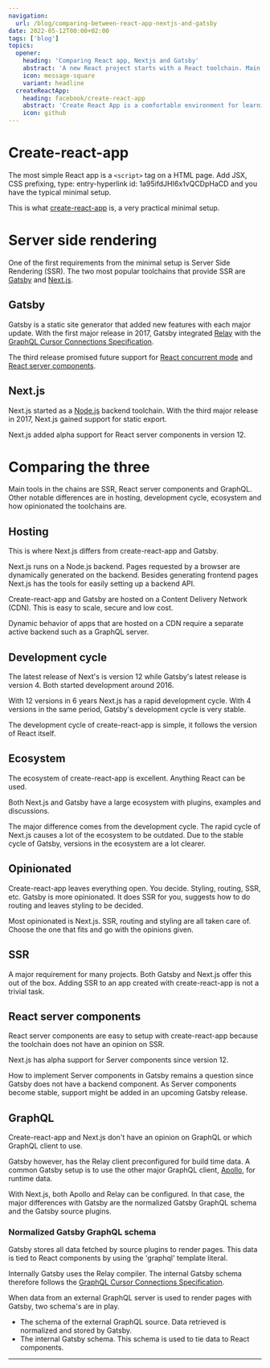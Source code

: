 ```yaml
---
navigation:
  url: /blog/comparing-between-react-app-nextjs-and-gatsby
date: 2022-05-12T00:00+02:00
tags: ['blog']
topics:
  opener:
    heading: 'Comparing React app, Nextjs and Gatsby'
    abstract: 'A new React project starts with a React toolchain. Main tools in the chains are SSR, React server components and GraphQL.'
    icon: message-square
    variant: headline
  createReactApp:
    heading: facebook/create-react-app
    abstract: 'Create React App is a comfortable environment for learning React, and is the best way to start building a new single-page application in React.'
    icon: github
---
```

# Create-react-app

The most simple React app is a `<script>` tag on a HTML page. Add JSX, CSS
prefixing, type: entry-hyperlink id: 1a95ifdJHI6x1vQCDpHaCD and you have the
typical minimal setup.

This is what [create-react-app](https://github.com/facebook/create-react-app)
is, a very practical minimal setup.

# Server side rendering

One of the first requirements from the minimal setup is Server Side Rendering
(SSR). The two most popular toolchains that provide SSR are
[Gatsby](https://www.gatsbyjs.com) and [Next.js](https://nextjs.org).

## Gatsby

Gatsby is a static site generator that added new features with each major
update. With the first major release in 2017, Gatsby integrated
[Relay](https://relay.dev) with the [GraphQL Cursor Connections
Specification](https://relay.dev/graphql/connections.htm).

The third release promised future support for [React concurrent
mode](https://reactjs.org/blog/2022/03/29/react-v18.html#what-is-concurrent-react)
and [React server
components](https://reactjs.org/blog/2022/03/29/react-v18.html#server-components-is-still-in-development).

## Next.js

Next.js started as a [Node.js](https://nodejs.org/en/) backend toolchain. With
the third major release in 2017, Next.js gained support for static export.

Next.js added alpha support for React server components in version 12.

# Comparing the three

Main tools in the chains are SSR, React server components and GraphQL. Other
notable differences are in hosting, development cycle, ecosystem and how
opinionated the toolchains are.

## Hosting

This is where Next.js differs from create-react-app and Gatsby.

Next.js runs on a Node.js backend. Pages requested by a browser are dynamically
generated on the backend. Besides generating frontend pages Next.js has the
tools for easily setting up a backend API.

Create-react-app and Gatsby are hosted on a Content Delivery Network (CDN). This
is easy to scale, secure and low cost.

Dynamic behavior of apps that are hosted on a CDN require a separate active
backend such as a GraphQL server.

## Development cycle

The latest release of Next's is version 12 while Gatsby's latest release is
version 4\. Both started development around 2016.

With 12 versions in 6 years Next.js has a rapid development cycle. With 4
versions in the same period, Gatsby's development cycle is very stable.

The development cycle of create-react-app is simple, it follows the version of
React itself.

## Ecosystem

The ecosystem of create-react-app is excellent. Anything React can be used.

Both Next.js and Gatsby have a large ecosystem with plugins, examples and
discussions.

The major difference comes from the development cycle. The rapid cycle of
Next.js causes a lot of the ecosystem to be outdated. Due to the stable cycle of
Gatsby, versions in the ecosystem are a lot clearer.

## Opinionated

Create-react-app leaves everything open. You decide. Styling, routing, SSR, etc.
Gatsby is more opinionated. It does SSR for you, suggests how to do routing and
leaves styling to be decided.

Most opinionated is Next.js. SSR, routing and styling are all taken care of.
Choose the one that fits and go with the opinions given.

## SSR

A major requirement for many projects. Both Gatsby and Next.js offer this out of
the box. Adding SSR to an app created with create-react-app is not a trivial
task.

## React server components

React server components are easy to setup with create-react-app because the
toolchain does not have an opinion on SSR.

Next.js has alpha support for Server components since version 12.

How to implement Server components in Gatsby remains a question since Gatsby
does not have a backend component. As Server components become stable, support
might be added in an upcoming Gatsby release.

## GraphQL

Create-react-app and Next.js don't have an opinion on GraphQL or which GraphQL
client to use.

Gatsby however, has the Relay client preconfigured for build time data. A common
Gatsby setup is to use the other major GraphQL client,
[Apollo](https://www.apollographql.com), for runtime data.

With Next.js, both Apollo and Relay can be configured. In that case, the major
differences with Gatsby are the normalized Gatsby GraphQL schema and the Gatsby
source plugins.

### Normalized Gatsby GraphQL schema

Gatsby stores all data fetched by source plugins to render pages. This data is
tied to React components by using the 'graphql' template literal.

Internally Gatsby uses the Relay compiler. The internal Gatsby schema therefore
follows the [GraphQL Cursor Connections
Specification](https://relay.dev/graphql/connections.htm).

When data from an external GraphQL server is used to render pages with Gatsby,
two schema's are in play.

* The schema of the external GraphQL source. Data retrieved is normalized and
  stored by Gatsby.
* The internal Gatsby schema. This schema is used to tie data to React
  components.

---

